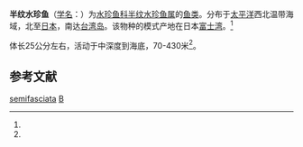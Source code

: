 {{Speciesbox
| taxon = Glossanodon semifasciata
| image = Argentina silus.jpg
| binomial_authority = (Kishinouye, 1904)<ref name='id5431'>{{cite web| url =http://www.bioinfo.cn/db05/BjdwSpecies.php?action=view&id=5431| title =半纹水珍鱼| work =《中国动物物种编目数据库》| publisher =中国科学院微生物研究所| author =中国科学院动物研究所| accessdate =2009-04-11| deadurl =yes| archiveurl =https://web.archive.org/web/20160305045743/http://www.bioinfo.cn/db05/BjdwSpecies.php?action=view&id=5431| archivedate =2016-03-05}}</ref>
| synonyms = Glossanodon semifasciatus<ref name=FishBase>{{FishBase species|genus=Glossanodon|species=semifasciatus|year=2009|month=9}}</ref>
}}

'''半纹水珍鱼'''（[[学名|学名]]：{{lang|la|''Glossanodon semifasciata''}}）为[[水珍鱼科|水珍鱼科]][[半纹水珍鱼属|半纹水珍鱼属]]的[[鱼类|鱼类]]。分布于[[太平洋|太平洋]]西北温带海域，北至[[日本|日本]]，南达[[台湾岛|台湾岛]]。该物种的模式产地在日本[[富士湾|富士湾]]。<ref name='id5431'/>

体长25公分左右，活动于中深度到海底，70-430米<ref name=FishBase />。

== 参考文献 ==
{{reflist}}

{{Wikispecies|Glossanodon semifasciata}}
{{Taxonbar|from=Q3759050}}

[[Category:半纹水珍鱼属|semifasciata]]
[[Category:_1904年描述的鱼类|B]]


{{鲑形目小作品}}